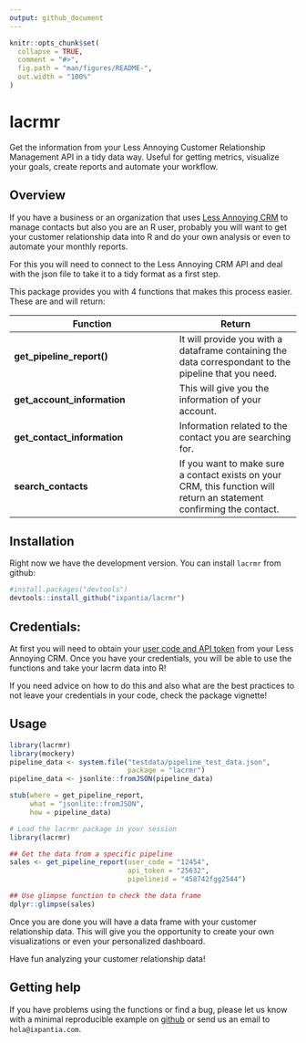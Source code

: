```yaml
---
output: github_document
---
```


<!-- README.md is generated from README.Rmd. Please edit that file -->

```r
knitr::opts_chunk$set(
  collapse = TRUE,
  comment = "#>",
  fig.path = "man/figures/README-",
  out.width = "100%"
)
```

# lacrmr 

Get the information from your Less Annoying Customer Relationship Management API in a tidy data way. Useful for getting metrics, visualize your goals, create reports
and automate your workflow.

## Overview

If you have a business or an organization that uses [Less Annoying CRM](https://www.lessannoyingcrm.com/) to manage contacts but also you
are an R user, probably you will want to get your customer relationship data into
R and do your own analysis or even to automate your monthly reports. 

For this you will need to connect to the Less Annoying CRM API and deal with the
json file to take it to a tidy format as a first step.

This package provides you with 4 functions that makes this process easier. These
are and will return:

| Function | Return |
| -------- | ------ |
| **get_pipeline_report()** | It will provide you with a dataframe containing the data correspondant to the pipeline that you need. |
| **get_account_information** | This will give you the information of your account. | 
| **get_contact_information** | Information related to the contact you are searching for. |
| **search_contacts** | If you want to make sure a contact exists on your CRM, this function will return an statement confirming the contact. |


## Installation

Right now we have the development version. You can install `lacrmr` from github:

```r
#install.packages("devtools")
devtools::install_github("ixpantia/lacrmr")
```

## Credentials:

At first you will need to obtain your [user code and API token](https://www.lessannoyingcrm.com/app/Settings/Api)
from your Less Annoying CRM. Once you have your credentials, you will be able
to use the functions and take your lacrm data into R!

If you need advice on how to do this and also what are the best practices to
not leave your credentials in your code, check the package vignette!

## Usage

```r
library(lacrmr)
library(mockery)
pipeline_data <- system.file("testdata/pipeline_test_data.json",
                             package = "lacrmr")
pipeline_data <- jsonlite::fromJSON(pipeline_data)

stub(where = get_pipeline_report,
     what = "jsonlite::fromJSON",
     how = pipeline_data)
```

```r
# Load the lacrmr package in your session
library(lacrmr)

## Get the data from a specific pipeline
sales <- get_pipeline_report(user_code = "12454", 
                             api_token = "25632",
                             pipelineid = "458742fgg2544")

## Use glimpse function to check the data frame
dplyr::glimpse(sales)
```

Once you are done you will have a data frame with your customer relationship data.
This will give you the opportunity to create your own visualizations or even
your personalized dashboard.

Have fun analyzing your customer relationship data!

## Getting help

If you have problems using the functions or find a bug, please let us know
with a minimal reproducible example on [github](https://github.com/ixpantia/lacrmr/issues) 
or send us an email to `hola@ixpantia.com`.

